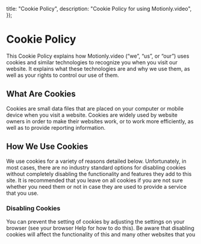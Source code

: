   title: "Cookie Policy",
  description: "Cookie Policy for using Motionly.video",
});

# Cookie Policy

This Cookie Policy explains how Motionly.video (“we”, “us”, or “our”) uses cookies and similar technologies to recognize you when you visit our website. It explains what these technologies are and why we use them, as well as your rights to control our use of them.

## What Are Cookies

Cookies are small data files that are placed on your computer or mobile device when you visit a website. Cookies are widely used by website owners in order to make their websites work, or to work more efficiently, as well as to provide reporting information.

## How We Use Cookies

We use cookies for a variety of reasons detailed below. Unfortunately, in most cases, there are no industry standard options for disabling cookies without completely disabling the functionality and features they add to this site. It is recommended that you leave on all cookies if you are not sure whether you need them or not in case they are used to provide a service that you use.

### Disabling Cookies

You can prevent the setting of cookies by adjusting the settings on your browser (see your browser Help for how to do this). Be aware that disabling cookies will affect the functionality of this and many other websites that you
